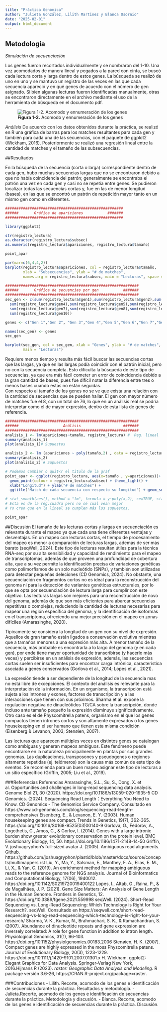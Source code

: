---
title: "Práctica Genómica"
author: "Julieta González, Lilith Martinez y Blanca Osornio"
date: "2025-02-01"
output: html_document
---


## Metodología
*Simulación de secuenciación*

Los genes fueron recortados individualmente y se nombraron del 1-10. Una vez acomodados de manera lineal y pegados a la pared con cinta, se buscó cada lectura corta y larga dentro de estos genes. La búsqueda se realizó de uno en uno y se mantuvo un registro de las veces en las que cada secuencia apareció y en qué genes de acuerdo con el número de gen asignado.  Si bien algunas lecturas fueron identificadas manualmente, otras se encontraron directamente en el archivo mediante el uso de la herramienta de búsqueda en el documento pdf. 

![**Figura 1-2.** Acomodo y ennumeración de los genes](Imágenes/Imagen1y2.png)

*Análisis*
De acuerdo con los datos obtenidos durante la práctica, se realizó en R una gráfica de barras para los matches resultantes para cada gen y también para cada una de las secuencias, con el paquete de ggplot2 (Wickham, 2016). Posteriormente se realizó una regresión lineal entre la cantidad de matches y el tamaño de las subsecuencias. 

##Resultados

En la búsqueda de la secuencia (corta o larga) correspondiente dentro  de cada gen, hubo muchas secuencias largas que no se encontraron debido a que no había coincidencia del patrón; generalmente se encontraba el patrón una vez en cada gen y casi no se repetía entre genes. Se pudieron localizar todas las secuencias cortas y, fue en las de menor longitud (bases), en las que se encontró un patrón de repetición mayor tanto en un mismo gen como en diferentes. 

```{r, echo=FALSE}
#####################################################
######       Gráfica de apariciones           #######
#####################################################

library(ggplot2)

str(registro_lectura)
as.character(registro_lectura$subsec)
as.numeric(registro_lectura$apariciones, registro_lectura$tamaño)

point_apar  

par(mar=c(6,4,4,2))
barplot(registro_lectura$apariciones, col = registro_lectura$tamaño, 
        xlab = "Subsecuencias", ylab = "# de matches", 
        names.arg = registro_lectura$subsec, main = "Lecturas", space = 1)


```


```{r}
############################################################
######       Gráfica de secuencias por gen           #######
############################################################
sec_gen <- c(sum(registro_lectura$gen1),sum(registro_lectura$gen2),sum(registro_lectura$gen3),
  sum(registro_lectura$gen4),sum(registro_lectura$gen5),sum(registro_lectura$gen6),
  sum(registro_lectura$gen7),sum(registro_lectura$gen8),sum(registro_lectura$gen9),
  sum(registro_lectura$gen10))

genes <- c("Gen 1","Gen 2", "Gen 3","Gen 4","Gen 5","Gen 6","Gen 7","Gen 8","Gen 9", "Gen 10")

names(sec_gen) <- genes
sec_gen

barplot(sec_gen, col = sec_gen, xlab = "Genes", ylab = "# de matches",
        main = "Lecturas")
```

Requiere menos tiempo y resulta más fácil buscar las secuencias cortas que las largas, ya que en las largas podía coincidir con el patrón inicial, pero no con la secuencia completa. Esto dificulta la búsqueda de este tipo de secuencias, ya que era más fácil cometer un error de coincidencia debido a la gran cantidad de bases, pues fue difícil notar la diferencia entre tres o menos bases cuando estas no están seguidas.  
Con respecto al tamaño de los genes no se ve que exista una relación con la cantidad de secuencias que se pueden hallar. El gen con mayor número de matches fue el 8, con un total de 76, lo que en un análisis real se podría interpretar como el de mayor expresión, dentro de esta lista de genes de referencia. 


```{r}
############################################################
######                    Análisis                   #######
############################################################
analisis_1 <- lm(apariciones~tamaño, registro_lectura) #  Reg. lineal
summary(analisis_1)
plot(analisis_1)# Supuestos

analisis_2 <- lm (apariciones ~ poly(tamaño,2) , data = registro_lectura) # Reg. cuadrada
summary(analisis_2)
plot(analisis_2) # Supuestos

# Podemos cambiar o quit<r el titulo de la graf
point_apar <- ggplot(registro_lectura, aes(x=tamaño , y=apariciones))+
  geom_point(colour = registro_lectura$subsec) + theme_light() +
  xlab("Longitud") + ylab("# de matches") +
  ggtitle("Match de cada secuencia con respecto su longitud") + geom_smooth(method = lm, se=TRUE) 

# stat_smooth(aes(), method = "lm", formula = y~poly(x,2), se=TRUE, size=1) 
# Esta es de la reg.cuadra pero no sé cual vean mejor
# Yo creo que en la lineal se cumplen más los supuestos. 

point_apar
```

##Discusión 
El tamaño de las lecturas cortas y largas en secuenciación es relevante durante el mapeo ya que cada una tiene diferentes ventajas y desventajas. En un mapeo con lecturas cortas, el tiempo de procesamiento del mapeo es menor a comparación de lecturas largas, además de ser más barato (seqWell, 2024). Este tipo de lecturas resultan útiles para la técnica RNA-seq por su alta sensibilidad y capacidad de rendimiento para el mapeo de transcriptomas, además de que proveen una profundidad de cobertura alta, que a su vez permite la identificación precisa de variaciones genéticas como polimorfismos de un solo nucleótido (SNPs), y también son utilizadas para detectar pequeñas deleciones (CD Genomics, 2024). No obstante, una secuenciación en fragmentos cortos no es ideal para la reconstrucción del genoma ni para la detección de variantes genéticas estructurales, por lo que se opta por secuenciación de lectura larga para cumplir con este objetivo. Las lecturas largas son mejores para una reconstrucción de novo del genoma, además de que son más eficientes para abarcar secuencias repetitivas o complejas, reduciendo la cantidad de lecturas necesarias para mapear una región específica del genoma, y la identificación de isoformas en el transcriptoma, ofreciendo una mejor precisión en el mapeo en zonas difíciles (Amarasinghe, 2020).

Típicamente se considera la longitud de un gen con su nivel de expresión. Aquellos de gran tamaño están ligados a conservación evolutiva mientras que a tamaños menores a una expresión más alta. A menor tamaño de la secuencia, más probable es encontrarla a lo largo del genoma (y en cada gen), por ende tiene mayor oportunidad de transcribirse (y hacerlo más veces) y percibirse en un análisis de expresión, además, las secuencias cortas suelen ser insuficientes para encontrar carga intrónica, característica asociada a genes conservados (Gorlova et al., 2014; Lopes et al., 2021).

La expresión tiende a ser dependiente de la longitud de la secuencia mas no está libre de excepciones. El contexto del análisis es relevante para la interpretación de la información. En un organismo, la transcripción está sujeta a los intrones y exones, factores de transcripción y a las interacciones que tienen con sus próximos. Sharma et al. expone la regulación negativa de dinucleótidos TG/CA sobre la transcripción, donde incluso ante tamaño pequeño la expresión disminuye significativamente. Otro caso es el de Physcomitrella patens, organismo en el que los genes compactos tienen intrones cortos y son altamente expresados o los genes housekeeping en el ser humano que tienen esta misma condición (Eisenberg & Levanon, 2003; Stenøien, 2007).

Las lecturas que aparecen múltiples veces en distintos  genes se catalogan como ambiguas y generan mapeos ambiguos. Este fenómeno puede encontrarse en la naturaleza principalmente en plantas por sus grandes genomas. Las duplicaciones, transposones y  pseudogenes o regiones altamente repetidas (ej. telómeros) son la causa más común de este tipo de eventos. Se recomienda para un buen mapeo asignar este tipo de lecturas a un sitio específico (Griffin, 2005; Liu et al., 2019).

###Referencias
Referencias 
Amarasinghe, S.L., Su, S., Dong, X. et al. Opportunities and challenges in long-read sequencing data analysis. Genome Biol 21, 30 (2020). https://doi.org/10.1186/s13059-020-1935-5
CD Genomics. (2024). Sequencing Read Length：Everything You Need to Know. CD Genomics - The Genomics Service Company. Consultado en https://www.cd-genomics.com/blog/sequencing-read-length-comprehensive/
Eisenberg, E., & Levanon, E. Y. (2003). Human housekeeping genes are compact. Trends in Genetics, 19(7), 362-365. https://doi.org/10.1016/S0168-9525(03)00140-9
Gorlova, O., Fedorov, A., Logothetis, C., Amos, C., & Gorlov, I. (2014). Genes with a large intronic burden show greater evolutionary conservation on the protein level. BMC Evolutionary Biology, 14, 50. https://doi.org/10.1186/1471-2148-14-50
Griffin, V. joshuagryphon’s full-sized avatar J. (2005). Ambiguous read alignments. Github. https://github.com/joshuagryphon/plastid/blob/master/docs/source/concepts/multimappers.rst
Liu, Y., Ma, Y., Salsman, E., Manthey, F. A., Elias, E. M., Li, X., & Yan, C. (2019). An enrichment method for mapping ambiguous reads to the reference genome for NGS analysis. Journal of Bioinformatics and Computational Biology, 17(06), 1940012. https://doi.org/10.1142/S0219720019400122
Lopes, I., Altab, G., Raina, P., & de Magalhães, J. P. (2021). Gene Size Matters: An Analysis of Gene Length in the Human Genome. Frontiers in Genetics, 12. https://doi.org/10.3389/fgene.2021.559998
seqWell. (2024). Short-Read Sequencing vs. Long-Read Sequencing: Which Technology is Right for Your Research?. seqWell. Consultado en https://seqwell.com/short-read-sequencing-vs-long-read-sequencing-which-technology-is-right-for-your-research/
Sharma, V. K., Kumar, N., Brahmachari, S. K., & Ramachandran, S. (2007). Abundance of dinucleotide repeats and gene expression are inversely correlated: A role for gene function in addition to intron length. Physiological Genomics, 31(1), 96-103. https://doi.org/10.1152/physiolgenomics.00183.2006
Stenøien, H. K. (2007). Compact genes are highly expressed in the moss Physcomitrella patens. Journal of Evolutionary Biology, 20(3), 1223-1229. https://doi.org/10.1111/j.1420-9101.2007.01301.x
H. Wickham. ggplot2: Elegant Graphics for Data Analysis. Springer-Verlag New York, 2016.Hijmans R (2023). _raster: Geographic Data Analysis and Modeling_. R package versión 3.6-26, https://CRAN.R-project.org/package=raster.

###Contribuciones
- Lilith. Recorte, acomodo de los genes e identificación de secuencias durante la práctica. Resultados y metodología.
- Julieta.Recorte, acomodo de los genes e identificación de secuencias durante la práctica. Metodología y discusión. 
- Blanca. Recorte, acomodo de los genes e identificación de secuencias durante la práctica. Discusión.





